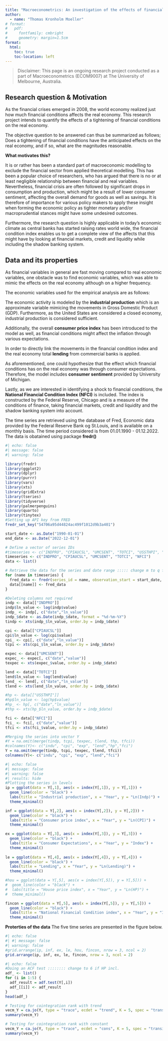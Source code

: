 ```yaml
---
title: "Macroeconometrics: An investigation of the effects of financial conditions on the real economy"
author: 
  - name: "Thomas Kronholm Moeller"
# format:
#   pdf:
#     fontfamily: cmbright
#     geometry: margin=1.5cm
format:
  html:
    toc: true
    toc-location: left
---
```


> Disclaimer: This page is an ongoing research project conducted as a part of Macroeconometrics (ECOM9007) at The University of Melbourne, Australia.\

## Research question & Motivation
As the financial crises emerged in 2008, the world economy realized just how much financial conditions affects the real economy. This research project intends to quantify the effects of a tightening of financial conditions on the real economy. 

The objective question to be answered can thus be summarized as follows; Does a tightening of financial conditions have the anticipated effects on the real economy, and if so, what are the magnitudes reasonable.       

**What motivates this?**

It is or rather has been a standard part of macroeconomic modelling to exclude the financial sector from applied theoretical modelling. This has been a popular choice of researchers, who has argued that there is no or at least negligible relationship between financial and real variables. Nevertheless, financial crisis are often followed by significant drops in consumption and production, which might be a result of lower consumer sentiment, affecting the overall demand for goods as well as savings. It is therefore of importance for various policy makers to apply these insight when forming the economic policy as tighter monetary and/or macroprudential stances might have some undesired outcomes. 

Furthermore, the research question is highly applicable in today's economic climate as central banks has started raising rates world wide, the financial condition index enables us to get a complete view of the affects that this might have by looking at financial markets, credit and liquidity while including the shadow banking system.          

## Data and its properties 
As financial variables in general are fast moving compared to real economic variables, one obstacle was to find economic variables, which was able to mimic the effects on the real economy although on a higher frequency. 

The economic variables used for the empirical analysis are as follows: 

The economic activity is modeled by the **industrial production** which is an approximate variable mimicing the movements in Gross Domestic Product (GDP). Furthermore, as the United States are considered a closed economy, industrial production is considered sufficient.

Additionally, the overall **consumer price index** has been introduced to the model as well, as financial conditions might affect the inflation through various expectations. 

In order to directly link the movements in the financial condition index and the real economy total **lending** from commercial banks is applied. 

As aforementioned, one could hypothesize that the effect which financial conditions has on the real economy was through consumer expectations. Therefore, the model includes **consumer sentiment** provided by University of Michigan. 

Lastly, as we are interested in identifying a shock to financial conditions, the **National Financial Condition Index (NFCI)** is included. The index is constructed by the Federal Reserve, Chicago and is a measure of the conditions of finance, taking financial markets, credit and liquidity and the shadow banking system into account. 

The time series are retrieved using the database of Fred, Economic data provided by the Federal Reserve Bank og St.Louis, and is available on a monthly basis. The time period considered is from 01.01.1990 - 01.12.2022. The data is obatained using package **fredr()** 

```r
#| echo: false
#| message: false
#| warning: false

library(fredr)
library(ggplot2)
library(dplyr)
library(purrr)
library(vars)
library(xts)
library(gridExtra)
library(tseries)
library(tidyverse)
library(palmerpenguins)
library(quarto)
library(tinytex)
#Setting up API key from FRED
fredr_set_key("54706a95d44824ac499f1012d9b3a401")

start_date <- as.Date("1990-01-01")
end_date <- as.Date("2022-12-01")

# Define a vector of series IDs
#timeseries <- c("INDPRO", "CPIAUCSL", "UMCSENT", "TOTCI", "USSTHPI", "NFCI") incl. house prices
timeseries <- c("INDPRO", "CPIAUCSL", "UMCSENT", "TOTCI", "NFCI")
data <- list()

# Retrieve the data for the series and date range ::::: change m to q for quarterly
for (name in timeseries) {
  fred_data <- fredr(series_id = name, observation_start = start_date, observation_end = end_date, frequency = "m")
  data[[name]] <- fred_data
}

#Deleting columns not required 
indp <- data[["INDPRO"]]
indp$ln_value <- log(indp$value)
indp_ <- indp[, c("date","ln_value")]
indp_$date <- as.Date(indp_$date, format = "%d-%m-%Y")
tindp <- xts(indp_$ln_value, order.by = indp_$date)

cpi <- data[["CPIAUCSL"]]
cpi$ln_value <- log(cpi$value)
cpi_ <- cpi[, c("date","ln_value")] 
tcpi <- xts(cpi_$ln_value, order.by = indp_$date)

expec <- data[["UMCSENT"]]
expec_ <- expec[, c("date","value")]
texpec <- xts(expec_$value, order.by = indp_$date)

lend <- data[["TOTCI"]]
lend$ln_value <- log(lend$value)
lend_ <- lend[, c("date","ln_value")]
tlend <- xts(lend_$ln_value, order.by = indp_$date)

#hp <- data[["USSTHPI"]]
#hp$ln_value <- log(hp$value)
#hp_ <- hp[, c("date","ln_value")]
#thp <- xts(hp_$ln_value, order.by = indp_$date)

fci <- data[["NFCI"]]
fci_ <- fci[, c("date","value")]
tfci <- xts(fci_$value, order.by = indp_$date)

#Merging the series into vector Y
#Y = na.omit(merge(tindp, tcpi, texpec, tlend, thp, tfci))
#colnames(Y)<- c("indu", "cpi", "exp", "lend","hp","fci")
Y = na.omit(merge(tindp, tcpi, texpec, tlend, tfci))
colnames(Y)<- c("indu", "cpi", "exp", "lend","fci")

```

```r
#| echo: false
#| message: false
#| warning: false
#| results: hide
#Plotting the series in levels
ip = ggplot(data = Y[,1], aes(x = index(Y[,1]), y = Y[,1])) +
  geom_line(color = "black") +
  labs(title = "Industrial production", x = "Year", y = "Ln(Indp)") +
  theme_minimal()

inf = ggplot(data = Y[,2], aes(x = index(Y[,2]), y = Y[,2])) +
  geom_line(color = "black") +
  labs(title = "Consumer price index", x = "Year", y = "Ln(CPI)") +
  theme_minimal()

ex = ggplot(data = Y[,3], aes(x = index(Y[,3]), y = Y[,3])) +
  geom_line(color = "black") +
  labs(title = "Consumer Expectations", x = "Year", y = "Index") +
  theme_minimal()
    
le = ggplot(data = Y[,4], aes(x = index(Y[,4]), y = Y[,4])) +
  geom_line(color = "black") +
  labs(title = "Lending", x = "Year", y = "Ln(Lending)") +
  theme_minimal()

#hou = ggplot(data = Y[,5], aes(x = index(Y[,5]), y = Y[,5])) +
#  geom_line(color = "black") +
#  labs(title = "House price index", x = "Year", y = "Ln(HP)") +
#  theme_minimal()

fincon = ggplot(data = Y[,5], aes(x = index(Y[,5]), y = Y[,5])) +
  geom_line(color = "black") +
  labs(title = "National Financial Condition index", x = "Year", y = "Index") +
  theme_minimal()


```

**Proterties of the data**
The five time series are presented in the figure below. 

```r
#| echo: false
#| #| message: false
#| warning: false
#grid.arrange(ip, inf, ex, le, hou, fincon, nrow = 3, ncol = 2)
grid.arrange(ip, inf, ex, le, fincon, nrow = 3, ncol = 2)

```

```r
#| echo: false
#Doing an ACF test :::::::: change to 6 if HP incl.
adf_ <- list()
for (i in 1:5) {
  adf_result = adf.test(Y[,i])
  adf_[[i]] <- adf_result
}
head(adf_)

# Testing for cointegration rank with trend
vecm_Y = ca.jo(Y, type = "trace", ecdet = "trend", K = 5, spec = "transitory")
summary(vecm_Y) 

# Testing for cointegration rank with constant
vecm_Y = ca.jo(Y, type = "trace", ecdet = "cons", K = 5, spec = "transitory")
summary(vecm_Y) 
```






